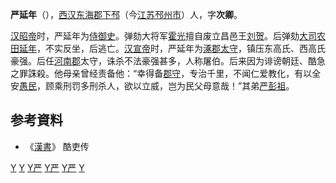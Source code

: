 '''严延年'''（{{bd|？||前58年||catIdx=Y}}），[[西汉|西汉]][[东海郡|东海郡]][[下邳|下邳]]（今[[江苏|江苏]][[邳州市|邳州市]]）人，字'''次卿'''。

[[汉昭帝|汉昭帝]]时，严延年为[[侍御史|侍御史]]。弹劾大将军[[霍光|霍光]]擅自废立昌邑王[[刘贺|刘贺]]。后弹劾[[大司农|大司农]][[田延年|田延年]]，不实反坐，后逃亡。[[汉宣帝|汉宣帝]]时，严延年为[[涿郡|涿郡]][[太守|太守]]，镇压东高氏、西高氏豪强。后任[[河南郡|河南郡]]太守，诛杀不法豪强甚多，人称屠伯。后来因为诽谤朝廷、酷急之罪誅殺。他母亲曾经责备他：“幸得备[[郡守|郡守]]，专治千里，不闻仁爱教化，有以全安[[愚民|愚民]]，顾乘刑罚多刑杀人，欲以立威，岂为民父母意哉！”其弟[[严彭祖|严彭祖]]。

== 参考資料 ==
*《[[漢書|漢書]]》 酷吏传

[[Category:邳州市人|Y]]
[[Category:西汉官员|Y]]
[[Category:西漢太守|Y严]]
[[Category:西漢侍御史|Y严]]
[[Category:西漢縣令|Y严]]
[[Category:严姓|Y]]